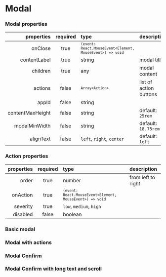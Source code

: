 
<Meta of={ModalStories} />

# Modal

### Modal properties

|       properties | required | type                                                                | description            |
| ---------------: | :------: | :------------------------------------------------------------------ | :--------------------- |
|          onClose |   true   | <code>`(event: React.MouseEvent<Element, MouseEvent>) => void`</code> |                        |
|     contentLabel |   true   | string                                                              | modal title            |
|         children |   true   | any                                                                 | modal content          |
|          actions |  false   | <code>`Array<Action>`</code>                                        | list of action buttons |
|            appId |  false   | string                                                              |                        |
| contentMaxHeight |  false   | string                                                              | default: `25rem`       |
|    modalMinWidth |  false   | string                                                              | default: `18.75rem`    |
|        alignText |  false   | <code>left</code>, <code>right</code>, <code>center</code>          | default: `left`        |

### Action properties

| properties | required | type                                                                | description        |
| ---------: | :------: | :------------------------------------------------------------------ | :----------------- |
|      order |   true   | number                                                              | from left to right |
|   onAction |   true   | <code>`(event: React.MouseEvent<Element, MouseEvent>) => void`</code> |                    |
|   severity |   true   | <code>low</code>, <code>medium</code>, <code>high</code>            |                    |
|   disabled |  false   | boolean                                                             |                    |

### Basic modal

<Canvas>
  <Story of={ModalStories.BasicModal} />
</Canvas>

### Modal with actions

<Canvas>
  <Story of={ModalStories.ModalWithActions} />
</Canvas>

### Modal Confirm

<Canvas>
  <Story of={ModalStories.ConfirmModal} />
</Canvas>

### Modal Confirm with long text and scroll

<Canvas>
  <Story of={ModalStories.ConfirmModalLongBodyText} />
</Canvas>
